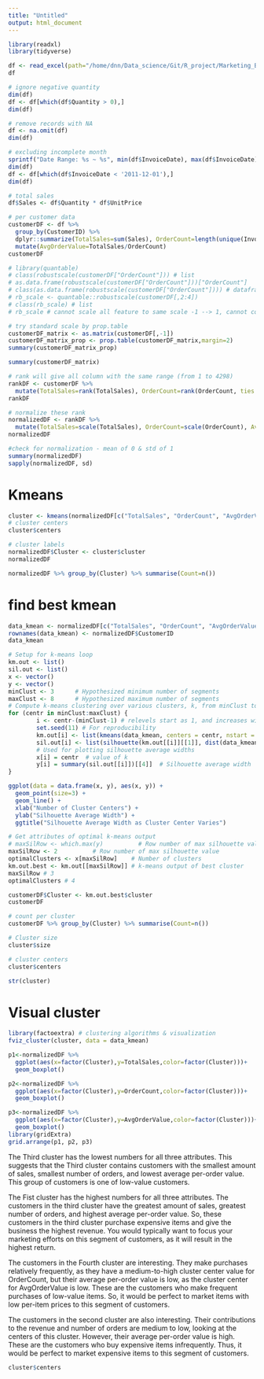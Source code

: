 ```yaml
---
title: "Untitled"
output: html_document
---
```


```r
library(readxl)
library(tidyverse)
```

```r
df <- read_excel(path="/home/dnn/Data_science/Git/R_project/Marketing_BS/Online Retail.xlsx",sheet="Online Retail")
df
```


```r
# ignore negative quantity
dim(df)
df <- df[which(df$Quantity > 0),]
dim(df)

# remove records with NA
df <- na.omit(df)
dim(df)

# excluding incomplete month
sprintf("Date Range: %s ~ %s", min(df$InvoiceDate), max(df$InvoiceDate))
dim(df)
df <- df[which(df$InvoiceDate < '2011-12-01'),]
dim(df)

# total sales
df$Sales <- df$Quantity * df$UnitPrice

# per customer data
customerDF <- df %>% 
  group_by(CustomerID) %>% 
  dplyr::summarize(TotalSales=sum(Sales), OrderCount=length(unique(InvoiceDate))) %>%
  mutate(AvgOrderValue=TotalSales/OrderCount)
customerDF
```

```r

# library(quantable)
# class(robustscale(customerDF["OrderCount"])) # list
# as.data.frame(robustscale(customerDF["OrderCount"]))["OrderCount"] 
# class(as.data.frame(robustscale(customerDF["OrderCount"]))) # dataframe
# rb_scale <- quantable::robustscale(customerDF[,2:4])
# class(rb_scale) # list
# rb_scale # cannot scale all feature to same scale -1 --> 1, cannot combine to dataframe due to list

```

```r
# try standard scale by prop.table
customerDF_matrix <- as.matrix(customerDF[,-1])
customerDF_matrix_prop <- prop.table(customerDF_matrix,margin=2)
summary(customerDF_matrix_prop)
```
```r
summary(customerDF_matrix)
```

```r
# rank will give all column with the same range (from 1 to 4298)
rankDF <- customerDF %>%
  mutate(TotalSales=rank(TotalSales), OrderCount=rank(OrderCount, ties.method="first"), AvgOrderValue=rank(AvgOrderValue))
rankDF

```
```r
# normalize these rank
normalizedDF <- rankDF %>%
  mutate(TotalSales=scale(TotalSales), OrderCount=scale(OrderCount), AvgOrderValue=scale(AvgOrderValue))
normalizedDF
```

```r
#check for normalization - mean of 0 & std of 1
summary(normalizedDF)
sapply(normalizedDF, sd)
```

# Kmeans
```r
cluster <- kmeans(normalizedDF[c("TotalSales", "OrderCount", "AvgOrderValue")], 4)
# cluster centers
cluster$centers
```


```r
# cluster labels
normalizedDF$Cluster <- cluster$cluster
normalizedDF
```
```r
normalizedDF %>% group_by(Cluster) %>% summarise(Count=n())
```

# find best kmean
```r
data_kmean <- normalizedDF[c("TotalSales", "OrderCount", "AvgOrderValue")]
rownames(data_kmean) <- normalizedDF$CustomerID
data_kmean
```

```r

# Setup for k-means loop 
km.out <- list()
sil.out <- list()
x <- vector()
y <- vector()
minClust <- 3      # Hypothesized minimum number of segments
maxClust <- 8      # Hypothesized maximum number of segments
# Compute k-means clustering over various clusters, k, from minClust to maxClust
for (centr in minClust:maxClust) {
        i <- centr-(minClust-1) # relevels start as 1, and increases with centr
        set.seed(11) # For reproducibility
        km.out[i] <- list(kmeans(data_kmean, centers = centr, nstart = 50))
        sil.out[i] <- list(silhouette(km.out[[i]][[1]], dist(data_kmean)))
        # Used for plotting silhouette average widths
        x[i] = centr  # value of k
        y[i] = summary(sil.out[[i]])[[4]]  # Silhouette average width
}
```


```r
ggplot(data = data.frame(x, y), aes(x, y)) + 
  geom_point(size=3) + 
  geom_line() +
  xlab("Number of Cluster Centers") +
  ylab("Silhouette Average Width") +
  ggtitle("Silhouette Average Width as Cluster Center Varies")
```


```r
# Get attributes of optimal k-means output
# maxSilRow <- which.max(y)          # Row number of max silhouette value
maxSilRow <- 2          # Row number of max silhouette value
optimalClusters <- x[maxSilRow]    # Number of clusters
km.out.best <- km.out[[maxSilRow]] # k-means output of best cluster
maxSilRow # 3
optimalClusters # 4
```


```r
customerDF$Cluster <- km.out.best$cluster
customerDF
```


```r
# count per cluster
customerDF %>% group_by(Cluster) %>% summarise(Count=n())
```
```r
# Cluster size
cluster$size
```

```r
# cluster centers
cluster$centers
```

```r
str(cluster)
```

# Visual cluster

```r
library(factoextra) # clustering algorithms & visualization
fviz_cluster(cluster, data = data_kmean)
```

```r
p1<-normalizedDF %>% 
  ggplot(aes(x=factor(Cluster),y=TotalSales,color=factor(Cluster)))+
  geom_boxplot()

p2<-normalizedDF %>% 
  ggplot(aes(x=factor(Cluster),y=OrderCount,color=factor(Cluster)))+
  geom_boxplot()

p3<-normalizedDF %>% 
  ggplot(aes(x=factor(Cluster),y=AvgOrderValue,color=factor(Cluster)))+
  geom_boxplot()
library(gridExtra)
grid.arrange(p1, p2, p3)
```

The Third cluster has the lowest numbers for all three
attributes. This suggests that the Third cluster contains customers with the smallest
amount of sales, smallest number of orders, and lowest average per-order value. This group
of customers is one of low-value customers. 

The Fist cluster has the highest numbers for all three attributes. The customers 
in the third cluster have the greatest
amount of sales, greatest number of orders, and highest average per-order value. So, these
customers in the third cluster purchase expensive items and give the business the highest
revenue. You would typically want to focus your marketing efforts on this segment of
customers, as it will result in the highest return.


The customers in the Fourth cluster are interesting. They make purchases relatively
frequently, as they have a medium-to-high cluster center value for OrderCount, but their
average per-order value is low, as the cluster center for AvgOrderValue is low. These are
the customers who make frequent purchases of low-value items. So, it would be perfect to
market items with low per-item prices to this segment of customers. 

The customers in the
second cluster are also interesting. Their contributions to the revenue and number of orders
are medium to low, looking at the centers of this cluster. However, their average per-order
value is high. These are the customers who buy expensive items infrequently. Thus, it
would be perfect to market expensive items to this segment of customers.

```r
cluster$centers
```


```r
```


```r
```


```r
```


```r
```


```r
```

